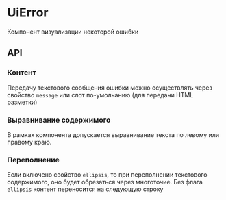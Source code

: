 

# UiError

Компонент визуализации некоторой ошибки

## API

### Контент

Передачу текстового сообщения ошибки можно осуществлять через свойство `message`
или слот по-умолчанию (для передачи HTML разметки)

<p className="flex-column pl-4 gap-2">
    <ToReact is={UiError} message="Error message" />
    <ToReact is={UiError} useSlot />
</p>


### Выравнивание содержимого

В рамках компонента допускается выравнивание текста по левому или правому краю.

<p className="flex-column pl-4 gap-2">
    <ToReact is={UiError} message="Error text on the left" />
    <ToReact is={UiError} message="Error text on the right" align="right" />
</p>


### Переполнение

Если включено свойство `ellipsis`, то при переполнении текстового содержимого, оно будет обрезаться через многоточие.
Без флага `ellipsis` контент переносится на следующую строку

<p className="flex-column pl-4 gap-2" style={{ width: '100px' }}>
    <ToReact is={UiError} message="Long error message" />
    <ToReact is={UiError} message="Long error message" ellipsis />
</p>
